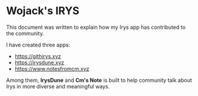 # Wojack's IRYS

This document was written to explain how my Irys app has contributed to the community.

I have created three apps: 

- https://githirys.xyz
- https://irysdune.xyz
- https://www.notesfromcm.xyz

Among them, **IrysDune** and **Cm's Note** is built to help community talk about Irys in more diverse and meaningful ways.
